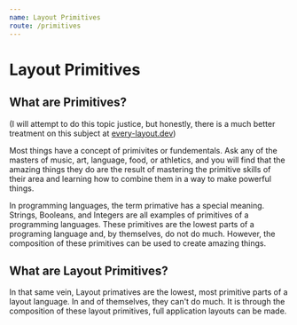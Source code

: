 ```yaml
---
name: Layout Primitives
route: /primitives
---
```


# Layout Primitives

## What are Primitives?

(I will attempt to do this topic justice, but honestly, there is a much better treatment on this subject at [every-layout.dev](https://absolutely.every-layout.dev/rudiments/composition/))

Most things have a concept of primivites or fundementals. Ask any of the masters of music, art, language, food, or athletics, and you will find that the amazing things
they do are the result of mastering the primitive skills of their area and learning how to combine them in a way to make powerful things.

In programming languages, the term primative has a special meaning. Strings, Booleans, and Integers are all examples of primitives of a programming languages.
These primitives are the lowest parts of a programing language and, by themselves, do not do much. However, the composition of these primitives can be used to create amazing things.

## What are Layout Primitives?

In that same vein, Layout primatives are the lowest, most primitive parts of a layout language. In and of themselves, they can't do much. It is through the composition of
these layout primitives, full application layouts can be made.
